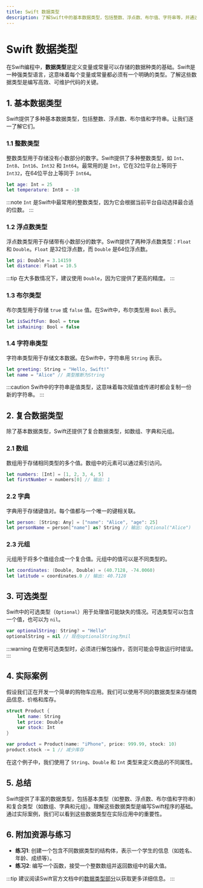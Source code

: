 ```yaml
---
title: Swift 数据类型
description: 了解Swift中的基本数据类型，包括整数、浮点数、布尔值、字符串等，并通过实际案例掌握它们的用法。
---
```


# Swift 数据类型

在Swift编程中，**数据类型**是定义变量或常量可以存储的数据种类的基础。Swift是一种强类型语言，这意味着每个变量或常量都必须有一个明确的类型。了解这些数据类型是编写高效、可维护代码的关键。

## 1. 基本数据类型

Swift提供了多种基本数据类型，包括整数、浮点数、布尔值和字符串。让我们逐一了解它们。

### 1.1 整数类型

整数类型用于存储没有小数部分的数字。Swift提供了多种整数类型，如 `Int`、`Int8`、`Int16`、`Int32` 和 `Int64`。最常用的是 `Int`，它在32位平台上等同于 `Int32`，在64位平台上等同于 `Int64`。

```swift
let age: Int = 25
let temperature: Int8 = -10
```

:::note
`Int` 是Swift中最常用的整数类型，因为它会根据当前平台自动选择最合适的位数。
:::

### 1.2 浮点数类型

浮点数类型用于存储带有小数部分的数字。Swift提供了两种浮点数类型：`Float` 和 `Double`。`Float` 是32位浮点数，而 `Double` 是64位浮点数。

```swift
let pi: Double = 3.14159
let distance: Float = 10.5
```

:::tip
在大多数情况下，建议使用 `Double`，因为它提供了更高的精度。
:::

### 1.3 布尔类型

布尔类型用于存储 `true` 或 `false` 值。在Swift中，布尔类型用 `Bool` 表示。

```swift
let isSwiftFun: Bool = true
let isRaining: Bool = false
```

### 1.4 字符串类型

字符串类型用于存储文本数据。在Swift中，字符串用 `String` 表示。

```swift
let greeting: String = "Hello, Swift!"
let name = "Alice" // 类型推断为String
```

:::caution
Swift中的字符串是值类型，这意味着每次赋值或传递时都会复制一份新的字符串。
:::

## 2. 复合数据类型

除了基本数据类型，Swift还提供了复合数据类型，如数组、字典和元组。

### 2.1 数组

数组用于存储相同类型的多个值。数组中的元素可以通过索引访问。

```swift
let numbers: [Int] = [1, 2, 3, 4, 5]
let firstNumber = numbers[0] // 输出: 1
```

### 2.2 字典

字典用于存储键值对。每个值都与一个唯一的键相关联。

```swift
let person: [String: Any] = ["name": "Alice", "age": 25]
let personName = person["name"] as? String // 输出: Optional("Alice")
```

### 2.3 元组

元组用于将多个值组合成一个复合值。元组中的值可以是不同类型的。

```swift
let coordinates: (Double, Double) = (40.7128, -74.0060)
let latitude = coordinates.0 // 输出: 40.7128
```

## 3. 可选类型

Swift中的可选类型（`Optional`）用于处理值可能缺失的情况。可选类型可以包含一个值，也可以为 `nil`。

```swift
var optionalString: String? = "Hello"
optionalString = nil // 现在optionalString为nil
```

:::warning
在使用可选类型时，必须进行解包操作，否则可能会导致运行时错误。
:::

## 4. 实际案例

假设我们正在开发一个简单的购物车应用。我们可以使用不同的数据类型来存储商品信息、价格和库存。

```swift
struct Product {
    let name: String
    let price: Double
    var stock: Int
}

var product = Product(name: "iPhone", price: 999.99, stock: 10)
product.stock -= 1 // 减少库存
```

在这个例子中，我们使用了 `String`、`Double` 和 `Int` 类型来定义商品的不同属性。

## 5. 总结

Swift提供了丰富的数据类型，包括基本类型（如整数、浮点数、布尔值和字符串）和复合类型（如数组、字典和元组）。理解这些数据类型是编写Swift程序的基础。通过实际案例，我们可以看到这些数据类型在实际应用中的重要性。

## 6. 附加资源与练习

- **练习1**: 创建一个包含不同数据类型的结构体，表示一个学生的信息（如姓名、年龄、成绩等）。
- **练习2**: 编写一个函数，接受一个整数数组并返回数组中的最大值。

:::tip
建议阅读Swift官方文档中的[数据类型部分](https://docs.swift.org/swift-book/LanguageGuide/TheBasics.html)以获取更多详细信息。
:::